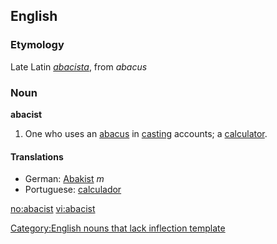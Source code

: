 ==English==

===Etymology===
Late Latin ''[[abacista]]'', from ''abacus''

===Noun===
'''abacist'''
#One who uses an [[abacus]] in [[casting]] accounts; a [[calculator]].

====Translations====
* German: [[Abakist]] ''m''
* Portuguese: [[calculador]]

[[Category:English nouns that lack inflection template]]

[[no:abacist]]
[[vi:abacist]]